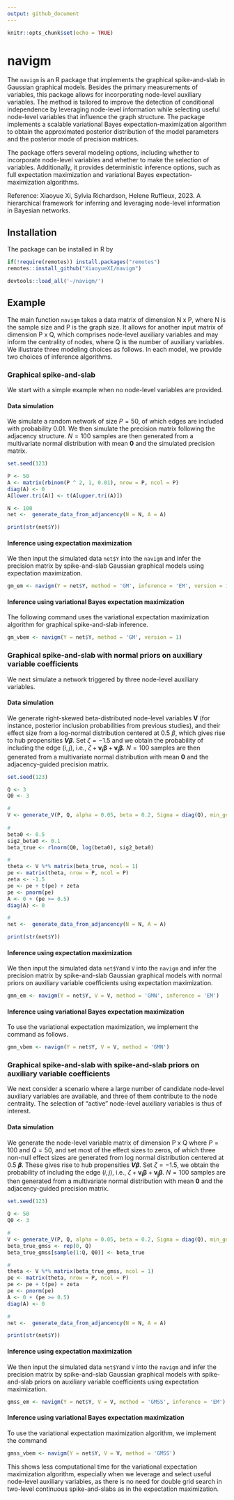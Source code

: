 ```yaml
---
output: github_document
---
```


```r
knitr::opts_chunk$set(echo = TRUE)
```


# navigm

The `navigm` is an R package that implements the graphical spike-and-slab in Gaussian graphical models. Besides the primary measurements of variables, this package allows for incorporating node-level auxiliary variables. The method is tailored to improve the detection of conditional independence by leveraging node-level information while selecting useful node-level variables that influence the graph structure. The package implements a scalable variational Bayes expectation-maximization algorithm to obtain the approximated posterior distribution of the model parameters and the posterior mode of precision matrices.

The package offers several modeling options, including whether to incorporate node-level variables and whether to make the selection of variables. Additionally, it provides deterministic inference options, such as full expectation maximization and variational Bayes expectation-maximization algorithms.

Reference: Xiaoyue Xi, Sylvia Richardson, Helene Ruffieux, 2023. A hierarchical framework for inferring and leveraging node-level information in Bayesian networks. 
  

## Installation
The package can be installed in R by
```r
if(!require(remotes)) install.packages("remotes")
remotes::install_github("XiaoyueXI/navigm")
```


```r
devtools::load_all('~/navigm/')
```

## Example
The main function ``navigm`` takes a data matrix of dimension N x P, where N is the sample size and P is the graph size. It allows for another input matrix of dimension P x Q, which comprises node-level auxiliary variables and may inform the centrality of nodes, where Q is the number of auxiliary variables. We illustrate three modeling choices as follows. In each model, we provide two choices of inference algorithms.


### Graphical spike-and-slab
We start with a simple example when no node-level variables are provided. 

#### Data simulation
We simulate a random network of size $P = 50$, of which edges are included with probability 0.01. We then simulate the precision matrix following the adjacency structure. $N = 100$ samples are then generated from a multivariate normal distribution with mean **0** and the simulated precision matrix.

```r
set.seed(123)

P <- 50
A <- matrix(rbinom(P ^ 2, 1, 0.01), nrow = P, ncol = P)
diag(A) <- 0
A[lower.tri(A)] <- t(A[upper.tri(A)])

N <- 100
net <-  generate_data_from_adjancency(N = N, A = A)

print(str(net$Y))
```

#### Inference using expectation maximization

We then input the simulated data ``net$Y`` into the ``navigm`` and infer the precision matrix by spike-and-slab Gaussian graphical models using expectation maximization. 
```r
gm_em <- navigm(Y = net$Y, method = 'GM', inference = 'EM', version = 1)
```


#### Inference using variational Bayes expectation maximization
The following command uses the variational expectation maximization algorithm for graphical spike-and-slab inference. 
```r
gm_vbem <- navigm(Y = net$Y, method = 'GM', version = 1)
```



### Graphical spike-and-slab with normal priors on auxiliary variable coefficients

We next simulate a network triggered by three node-level auxiliary variables.

#### Data simulation
We generate right-skewed beta-distributed node-level variables **V** (for instance, posterior inclusion probabilities from previous studies), and their effect size from a log-normal distribution centered at 0.5 $\beta$, which gives rise to hub propensities **$V\beta$**. Set $\zeta=-1.5$ and we obtain the probability of including the edge $(i,j)$, i.e., $\zeta + \bm{v_{i} \beta} + \bm{v_{j} \beta}$. $N = 100$ samples are then generated from a multivariate normal distribution with mean **0** and the adjacency-guided precision matrix.

```r
set.seed(123)

Q <- 3
Q0 <- 3

#
V <- generate_V(P, Q, alpha = 0.05, beta = 0.2, Sigma = diag(Q), min_gene = 5) 
 
#
beta0 <- 0.5
sig2_beta0 <- 0.1
beta_true <- rlnorm(Q0, log(beta0), sig2_beta0)

#
theta <- V %*% matrix(beta_true, ncol = 1)
pe <- matrix(theta, nrow = P, ncol = P)
zeta <- -1.5
pe <- pe + t(pe) + zeta
pe <- pnorm(pe)
A <- 0 + (pe >= 0.5)
diag(A) <- 0

#
net <-  generate_data_from_adjancency(N = N, A = A)

print(str(net$Y))
```

#### Inference using expectation maximization

We then input the simulated data ``net$Y``and ``V`` into the ``navigm`` and infer the precision matrix by spike-and-slab Gaussian graphical models with normal priors on auxiliary variable coefficients using expectation maximization. 
```r
gmn_em <- navigm(Y = net$Y, V = V, method = 'GMN', inference = 'EM')
```


#### Inference using variational Bayes expectation maximization
To use the variational expectation maximization, we implement the command as follows.
```r
gmn_vbem <- navigm(Y = net$Y, V = V, method = 'GMN')
```



### Graphical spike-and-slab with spike-and-slab priors on auxiliary variable coefficients

We next consider a scenario where a large number of candidate node-level auxiliary variables are available, and three of them contribute to the node centrality. The selection of "active" node-level auxiliary variables is thus of interest.

#### Data simulation
We generate the node-level variable matrix of dimension P x Q where $P = 100$ and $Q = 50$, and set most of the effect sizes to zeros, of which three non-null effect sizes are generated  from log normal distribution centered at 0.5 **$\beta$**.
These gives rise to hub propensities **$V\beta$**. Set $\zeta=-1.5$, we obtain the probability of including the edge $(i,j)$, i.e., $\zeta + \bm{v_{i} \beta} + \bm{v_{j} \beta}$. $N = 100$ samples are then generated from a multivariate normal distribution with mean **0** and the adjacency-guided precision matrix.

```r
set.seed(123)

Q <- 50 
Q0 <- 3

#
V <- generate_V(P, Q, alpha = 0.05, beta = 0.2, Sigma = diag(Q), min_gene = 5) 
beta_true_gmss <- rep(0, Q)
beta_true_gmss[sample(1:Q, Q0)] <- beta_true

#
theta <- V %*% matrix(beta_true_gmss, ncol = 1)
pe <- matrix(theta, nrow = P, ncol = P)
pe <- pe + t(pe) + zeta
pe <- pnorm(pe)
A <- 0 + (pe >= 0.5)
diag(A) <- 0

#
net <-  generate_data_from_adjancency(N = N, A = A)

print(str(net$Y))
```

#### Inference using expectation maximization

We then input the simulated data ``net$Y``and ``V`` into the ``navigm`` and infer the precision matrix by spike-and-slab Gaussian graphical models with spike-and-slab priors on auxiliary variable coefficients using expectation maximization. 
```r
gmss_em <- navigm(Y = net$Y, V = V, method = 'GMSS', inference = 'EM')
```


#### Inference using variational Bayes expectation maximization
To use the variational expectation maximization algorithm, we implement the command
```r
gmss_vbem <- navigm(Y = net$Y, V = V, method = 'GMSS')
```


This shows less computational time for the variational expectation maximization algorithm, especially when we leverage and select useful node-level auxiliary variables, as there is no need for double grid search in two-level continuous spike-and-slabs as in the expectation maximization.
